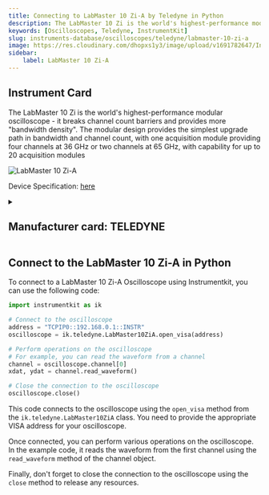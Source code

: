 ```yaml
---
title: Connecting to LabMaster 10 Zi-A by Teledyne in Python
description: The LabMaster 10 Zi is the world's highest-performance modular oscilloscope - it breaks channel count barriers and provides more "bandwidth density". The modular design provides the simplest upgrade path in bandwidth and channel count, with one acquisition module providing four channels at 36 GHz or two channels at 65 GHz, with capability for up to 20 acquisition modules
keywords: [Oscilloscopes, Teledyne, InstrumentKit] 
slug: instruments-database/oscilloscopes/teledyne/labmaster-10-zi-a 
image: https://res.cloudinary.com/dhopxs1y3/image/upload/v1691782647/Instruments/Oscilloscopes/LabMaster-10-Zi-A/LabMaster-10-Zi-A.webp
sidebar:
    label: LabMaster 10 Zi-A 
---
```



## Instrument Card

The LabMaster 10 Zi is the world's highest-performance modular oscilloscope - it breaks channel count barriers and provides more "bandwidth density". The modular design provides the simplest upgrade path in bandwidth and channel count, with one acquisition module providing four channels at 36 GHz or two channels at 65 GHz, with capability for up to 20 acquisition modules

![LabMaster 10 Zi-A](https://res.cloudinary.com/dhopxs1y3/image/upload/v1691782647/Instruments/Oscilloscopes/LabMaster-10-Zi-A/LabMaster-10-Zi-A.webp)

Device Specification: [here](https://cdn.teledynelecroy.com/files/pdf/labmaster-10zi-a-datasheet.pdf)

<details style={{ marginTop: "15px"}}>
<summary><h2 style={{display:'inline'}}>Manufacturer card: TELEDYNE</h2></summary>

![TELEDYNE](https://res.cloudinary.com/dhopxs1y3/image/upload/v1692812958/Instruments/Vendor%20Logos/Teledyne_technologies.png)

Teledyne LeCroy is an American manufacturer of oscilloscopes, protocol analyzers and other test equipment. LeCroy is now a subsidiary of Teledyne Technologies.

- Headquarters: USA
- Yearly Revenue (millions, USD): 5458.6
- Vendor Website: [here](https://www.teledynelecroy.com/)

</details>


<FeaturedInstrumentVideo category="OSCILLOSCOPES" />

## Connect to the LabMaster 10 Zi-A in Python





<Tabs>

<SectionsCard category="OSCILLOSCOPES" manufacturer="Teledyne"></SectionsCard>

<TabItem value="InstrumentKit" label="InstrumentKit">

To connect to a LabMaster 10 Zi-A Oscilloscope using Instrumentkit, you can use the following code:

```python
import instrumentkit as ik

# Connect to the oscilloscope
address = "TCPIP0::192.168.0.1::INSTR"
oscilloscope = ik.teledyne.LabMaster10ZiA.open_visa(address)

# Perform operations on the oscilloscope
# For example, you can read the waveform from a channel
channel = oscilloscope.channel[0]
xdat, ydat = channel.read_waveform()

# Close the connection to the oscilloscope
oscilloscope.close()
```

This code connects to the oscilloscope using the `open_visa` method from the `ik.teledyne.LabMaster10ZiA` class. You need to provide the appropriate VISA address for your oscilloscope.

Once connected, you can perform various operations on the oscilloscope. In the example code, it reads the waveform from the first channel using the `read_waveform` method of the channel object.

Finally, don't forget to close the connection to the oscilloscope using the `close` method to release any resources.

</TabItem>
</Tabs>